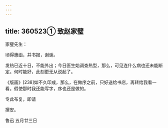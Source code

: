 ```yaml
---
---
---
```

title: 360523① 致赵家璧
---




家璧先生：

顷得惠函，并书报，谢谢。

发热已近十日，不能外出；今日医生始调查热型，那么，可见连什么病也还未能断定。何时能好，此刻更无从说起了。

《版画》[238]如不久印成，那么，在做序之前，只好送给书店，再转给我看一看。假使那时我还能写字，序也还是做的。

专此布复，即请

撰安。

鲁迅 五月廿三日